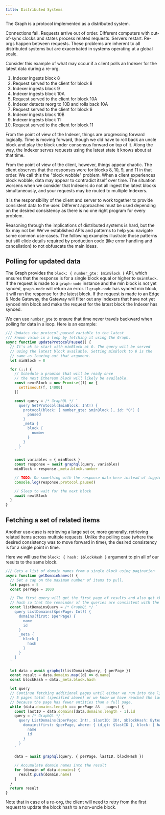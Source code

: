 ```yaml
---
title: Distributed Systems
---
```


The Graph is a protocol implemented as a distributed system.

Connections fail. Requests arrive out of order. Different computers with out-of-sync clocks and states process related requests. Servers restart. Re-orgs happen between requests. These problems are inherent to all distributed systems but are exacerbated in systems operating at a global scale.

Consider this example of what may occur if a client polls an Indexer for the latest data during a re-org.

1. Indexer ingests block 8
2. Request served to the client for block 8
3. Indexer ingests block 9
4. Indexer ingests block 10A
5. Request served to the client for block 10A
6. Indexer detects reorg to 10B and rolls back 10A
7. Request served to the client for block 9
8. Indexer ingests block 10B
9. Indexer ingests block 11
10. Request served to the client for block 11

From the point of view of the Indexer, things are progressing forward logically. Time is moving forward, though we did have to roll back an uncle block and play the block under consensus forward on top of it. Along the way, the Indexer serves requests using the latest state it knows about at that time.

From the point of view of the client, however, things appear chaotic. The client observes that the responses were for blocks 8, 10, 9, and 11 in that order. We call this the "block wobble" problem. When a client experiences block wobble, data may appear to contradict itself over time. The situation worsens when we consider that Indexers do not all ingest the latest blocks simultaneously, and your requests may be routed to multiple Indexers.

It is the responsibility of the client and server to work together to provide consistent data to the user. Different approaches must be used depending on the desired consistency as there is no one right program for every problem.

Reasoning through the implications of distributed systems is hard, but the fix may not be! We've established APIs and patterns to help you navigate some common use-cases. The following examples illustrate those patterns but still elide details required by production code (like error handling and cancellation) to not obfuscate the main ideas.

## Polling for updated data

The Graph provides the `block: { number_gte: $minBlock }` API, which ensures that the response is for a single block equal or higher to `$minBlock`. If the request is made to a `graph-node` instance and the min block is not yet synced, `graph-node` will return an error. If `graph-node` has synced min block, it will run the response for the latest block. If the request is made to an Edge & Node Gateway, the Gateway will filter out any Indexers that have not yet synced min block and make the request for the latest block the Indexer has synced.

We can use `number_gte` to ensure that time never travels backward when polling for data in a loop. Here is an example:

```javascript
/// Updates the protocol.paused variable to the latest
/// known value in a loop by fetching it using The Graph.
async function updateProtocolPaused() {
  // It's ok to start with minBlock at 0. The query will be served
  // using the latest block available. Setting minBlock to 0 is the
  // same as leaving out that argument.
  let minBlock = 0

  for (;;) {
    // Schedule a promise that will be ready once
    // the next Ethereum block will likely be available.
    const nextBlock = new Promise((f) => {
      setTimeout(f, 14000)
    })

    const query = /* GraphQL */ `
      query GetProtocol($minBlock: Int!) {
        protocol(block: { number_gte: $minBlock }, id: "0") {
          paused
        }
        _meta {
          block {
            number
          }
        }
      }
    `

    const variables = { minBlock }
    const response = await graphql(query, variables)
    minBlock = response._meta.block.number

    // TODO: Do something with the response data here instead of logging it.
    console.log(response.protocol.paused)

    // Sleep to wait for the next block
    await nextBlock
  }
}
```

## Fetching a set of related items

Another use-case is retrieving a large set or, more generally, retrieving related items across multiple requests. Unlike the polling case (where the desired consistency was to move forward in time), the desired consistency is for a single point in time.

Here we will use the `block: { hash: $blockHash }` argument to pin all of our results to the same block.

```javascript
/// Gets a list of domain names from a single block using pagination
async function getDomainNames() {
  // Set a cap on the maximum number of items to pull.
  let pages = 5
  const perPage = 1000

  // The first query will get the first page of results and also get the block
  // hash so that the remainder of the queries are consistent with the first.
  const listDomainsQuery = /* GraphQL */ `
    query ListDomains($perPage: Int!) {
      domains(first: $perPage) {
        name
        id
      }
      _meta {
        block {
          hash
        }
      }
    }
  `

  let data = await graphql(listDomainsQuery, { perPage })
  const result = data.domains.map((d) => d.name)
  const blockHash = data._meta.block.hash

  let query
  // Continue fetching additional pages until either we run into the limit of
  // 5 pages total (specified above) or we know we have reached the last page
  // because the page has fewer entities than a full page.
  while (data.domains.length === perPage && --pages) {
    const lastID = data.domains[data.domains.length - 1].id
    query = /* GraphQL */ `
      query ListDomains($perPage: Int!, $lastID: ID!, $blockHash: Bytes!) {
        domains(first: $perPage, where: { id_gt: $lastID }, block: { hash: $blockHash }) {
          name
          id
        }
      }
    `

    data = await graphql(query, { perPage, lastID, blockHash })

    // Accumulate domain names into the result
    for (domain of data.domains) {
      result.push(domain.name)
    }
  }
  return result
}
```

Note that in case of a re-org, the client will need to retry from the first request to update the block hash to a non-uncle block.
